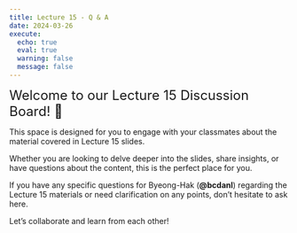 ```yaml
---
title: Lecture 15 - Q & A
date: 2024-03-26
execute: 
  echo: true
  eval: true
  warning: false
  message: false
---
```


<font size = "5">Welcome to our Lecture 15 Discussion Board! 👋 </font>


This space is designed for you to engage with your classmates about the material covered in Lecture 15 slides.

Whether you are looking to delve deeper into the slides, share insights, or have questions about the content, this is the perfect place for you.

If you have any specific questions for Byeong-Hak (**@bcdanl**) regarding the Lecture 15 materials or need clarification on any points, don't hesitate to ask here. 

Let's collaborate and learn from each other!

